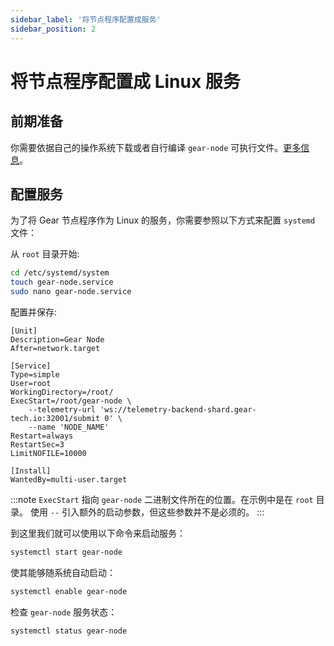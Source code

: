 ```yaml
---
sidebar_label: '将节点程序配置成服务'
sidebar_position: 2
---
```


# 将节点程序配置成 Linux 服务

## 前期准备

你需要依据自己的操作系统下载或者自行编译 `gear-node` 可执行文件。[更多信息](https://wiki.gear-tech.io/node/setting-up#install-with-pre-build-binary)。

## 配置服务

为了将 Gear 节点程序作为 Linux 的服务，你需要参照以下方式来配置 `systemd` 文件：

从 `root` 目录开始:

```sh
cd /etc/systemd/system
touch gear-node.service 
sudo nano gear-node.service
```

配置并保存:

```
[Unit] 
Description=Gear Node 
After=network.target 

[Service] 
Type=simple 
User=root 
WorkingDirectory=/root/ 
ExecStart=/root/gear-node \
    --telemetry-url 'ws://telemetry-backend-shard.gear-tech.io:32001/submit 0' \
    --name 'NODE_NAME' 
Restart=always 
RestartSec=3 
LimitNOFILE=10000
 
[Install] 
WantedBy=multi-user.target
```

:::note
`ExecStart` 指向 `gear-node` 二进制文件所在的位置。在示例中是在 `root` 目录。
使用 `--` 引入额外的启动参数，但这些参数并不是必须的。
:::

到这里我们就可以使用以下命令来启动服务：

```sh
systemctl start gear-node
```

使其能够随系统自动启动：

```sh
systemctl enable gear-node
```

检查 `gear-node` 服务状态：

```sh
systemctl status gear-node
```
